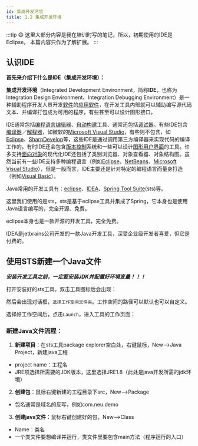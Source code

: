 ```yaml
---
id: 集成开发环境
title: 1.2 集成开发环境
---
```


:::tip 😄
这里大部分内容是我在培训时写的笔记，所以，初期使用的IDE是 Eclipse。
本篇内容只作为了解扩展。
:::

## 认识IDE

**首先来介绍下什么是IDE（集成开发环境）：**

**集成开发环境**（Integrated Development Environment，简称**IDE**，也称为Integration Design Environment、Integration Debugging Environment）是一种辅助程序开发人员开发[软件](https://zh.wikipedia.org/wiki/軟體)的[应用软件](https://zh.wikipedia.org/wiki/應用軟體)，在开发工具内部就可以辅助编写源代码文本、并编译打包成为可用的程序，有些甚至可以设计图形接口。

IDE通常包括[编程语言编辑器](https://zh.wikipedia.org/wiki/文本编辑器)、[自动构建](https://zh.wikipedia.org/wiki/自动构建)工具、通常还包括[调试器](https://zh.wikipedia.org/wiki/除錯器)。有些IDE包含[编译器](https://zh.wikipedia.org/wiki/編譯器)／[解释器](https://zh.wikipedia.org/wiki/直譯器)，如微软的[Microsoft Visual Studio](https://zh.wikipedia.org/wiki/Microsoft_Visual_Studio)，有些则不包含，如[Eclipse](https://zh.wikipedia.org/wiki/Eclipse)、[SharpDevelop](https://zh.wikipedia.org/wiki/SharpDevelop)等，这些IDE是通过调用第三方编译器来实现代码的编译工作的。有时IDE还会包含[版本控制](https://zh.wikipedia.org/wiki/版本控制)系统和一些可以设计[图形用户界面](https://zh.wikipedia.org/wiki/圖形用戶界面)的工具。许多支持[面向对象](https://zh.wikipedia.org/wiki/物件導向)的现代化IDE还包括了类别浏览器、对象查看器、对象结构图。虽然当前有一些IDE支持多种编程语言（例如[Eclipse](https://zh.wikipedia.org/wiki/Eclipse)、[NetBeans](https://zh.wikipedia.org/wiki/NetBeans)、[Microsoft Visual Studio](https://zh.wikipedia.org/wiki/Microsoft_Visual_Studio)），但是一般而言，IDE主要还是针对特定的编程语言而量身打造（例如[Visual Basic](https://zh.wikipedia.org/wiki/Visual_Basic)）。


Java常用的开发工具有：[eclipse](https://www.eclipse.org/)、[IDEA](https://www.jetbrains.com/idea/)、[Spring Tool Suite](https://spring.io/tools)(sts)等。

这里我们使用的是sts，sts是基于eclipse工具并集成了Spring，它本身也是使用Java语言编写的，完全开源、免费。

eclipse本身也是一款开源的开发工具，完全免费。

IDEA是jetbrains公司开发的一款Java开发工具，深受企业级开发者喜爱，但它是付费的。

## 使用STS新建一个Java文件

***安装开发工具之前，一定要安装JDK并配置好环境变量！！！***

打开安装好的sts工具，双击工具图标后会出现：

<ImgBox src="https://upyun.shiguangping.com/imgs/20200501194558.png" />

然后会出现对话框，`选择工作空间文件夹`。工作空间的路径可以默认也可以自定义。

<ImgBox src="https://upyun.shiguangping.com/imgs/20200501194448.png" />

选择好工作空间后，点击`Launch`，进入工具的工作页面：

<ImgBox src="https://upyun.shiguangping.com/imgs/20200501194919.png" />

### 新建Java文件流程：

1. **新建项目**：在sts工具package explorer空白处，右键鼠标，New-->Java Project，新建java工程
- project name：工程名
- JRE项选择所需要的JDK版本，这里选择JRE1.8（此处是java开发所需的jdk环境）
2. **创建包**：鼠标右键新建的工程目录下src，New-->Package
- 包名通常是域名的反写，例如com.neu.demo
3. **创建java文件**：鼠标右键创建好的包，New-->Class
- Name：类名
- 一个类文件要想编译并运行，类文件里要包含main方法（程序运行的入口）